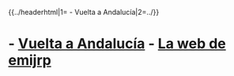 {{../headerhtml|1={{{1}}} - Vuelta a Andalucía|2=../}}
= {{{1}}} - [[vuelta-a-andalucia|Vuelta a Andalucía]] - [[../index|La web de emijrp]] =
